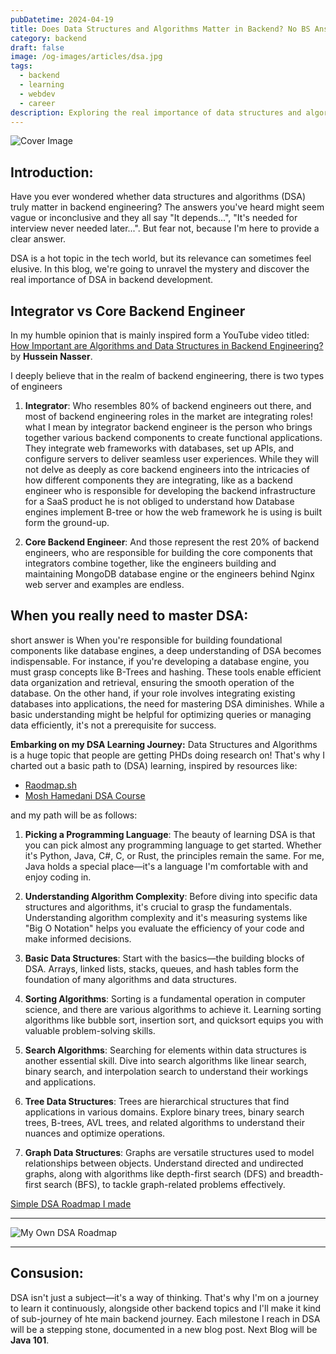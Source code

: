 ```yaml
---
pubDatetime: 2024-04-19
title: Does Data Structures and Algorithms Matter in Backend? No BS Answer!
category: backend
draft: false
image: /og-images/articles/dsa.jpg
tags:
  - backend
  - learning
  - webdev
  - career
description: Exploring the real importance of data structures and algorithms in backend engineering—beyond just interviews.
---
```


![Cover Image](/og-images/articles/dsa.jpg)

## Introduction: 
Have you ever wondered whether data structures and algorithms (DSA) truly matter in backend engineering? The answers you've heard might seem vague or inconclusive and they all say "It depends...", "It's needed for interview never needed later...". But fear not, because I'm here to provide a clear answer.

DSA is a hot topic in the tech world, but its relevance can sometimes feel elusive. In this blog, we're going to unravel the mystery and discover the real importance of DSA in backend development.

## Integrator vs Core Backend Engineer

In my humble opinion that is mainly inspired form a YouTube video titled: [How Important are Algorithms and Data Structures in Backend Engineering?](https://www.youtube.com/watch?v=pG_twkFN6iE&t=17s&pp=ygUcZG8gdSBuZWVkIGRzYSBodXNzZWluIG5hc3Nlcg%3D%3D) by **Hussein Nasser**.

I deeply believe that in the realm of backend engineering, there is two types of engineers

1. **Integrator**: Who resembles 80% of backend engineers out there, and most of backend engineering roles in the market are integrating roles! what I mean by integrator backend engineer is the person who brings together various backend components to create functional applications. They integrate web frameworks with databases, set up APIs, and configure servers to deliver seamless user experiences. While they will not delve as deeply as core backend engineers into the intricacies of how different components they are integrating, like as a backend engineer who is responsible for developing the backend infrastructure for a SaaS product he is not obliged to understand how Database engines implement B-tree or how the web framework he is using is built form the ground-up.

2. **Core Backend Engineer**: And those represent the rest 20% of backend engineers, who are responsible for building the core components that integrators combine together, like the engineers building and maintaining MongoDB database engine or the engineers behind Nginx web server and examples are endless.


## When you really need to master DSA:

short answer is When you're responsible for building foundational components like database engines, a deep understanding of DSA becomes indispensable. 
For instance, if you're developing a database engine, you must grasp concepts like B-Trees and hashing. These tools enable efficient data organization and retrieval, ensuring the smooth operation of the database.
On the other hand, if your role involves integrating existing databases into applications, the need for mastering DSA diminishes. While a basic understanding might be helpful for optimizing queries or managing data efficiently, it's not a prerequisite for success.

**Embarking on my DSA Learning Journey:**
Data Structures and Algorithms is a huge topic that people are getting PHDs doing research on! That's why I charted out a basic path to (DSA) learning, inspired by resources like:
- [Raodmap.sh](https://roadmap.sh/datastructures-and-algorithms)
- [Mosh Hamedani DSA Course](https://codewithmosh.com/p/data-structures-algorithms)

and my path will be as follows:

1. **Picking a Programming Language**: The beauty of learning DSA is that you can pick almost any programming language to get started. Whether it's Python, Java, C#, C, or Rust, the principles remain the same. For me, Java holds a special place—it's a language I'm comfortable with and enjoy coding in.

2. **Understanding Algorithm Complexity**: Before diving into specific data structures and algorithms, it's crucial to grasp the fundamentals. Understanding algorithm complexity and it's measuring systems like "Big O Notation" helps you evaluate the efficiency of your code and make informed decisions.

3. **Basic Data Structures**: Start with the basics—the building blocks of DSA. Arrays, linked lists, stacks, queues, and hash tables form the foundation of many algorithms and data structures.

4. **Sorting Algorithms**: Sorting is a fundamental operation in computer science, and there are various algorithms to achieve it. Learning sorting algorithms like bubble sort, insertion sort, and quicksort equips you with valuable problem-solving skills.

5. **Search Algorithms**: Searching for elements within data structures is another essential skill. Dive into search algorithms like linear search, binary search, and interpolation search to understand their workings and applications.

6. **Tree Data Structures**: Trees are hierarchical structures that find applications in various domains. Explore binary trees, binary search trees, B-trees, AVL trees, and related algorithms to understand their nuances and optimize operations.

7. **Graph Data Structures**: Graphs are versatile structures used to model relationships between objects. Understand directed and undirected graphs, along with algorithms like depth-first search (DFS) and breadth-first search (BFS), to tackle graph-related problems effectively.

[Simple DSA Roadmap I made](https://roadmap.sh/r?id=66229e9380911d3b695736f2)

---

![My Own DSA Roadmap](https://dev-to-uploads.s3.amazonaws.com/uploads/articles/fd4t32phrvwcjy4f8wov.png)

---

## Consusion: 

DSA isn't just a subject—it's a way of thinking. That's why I'm on a journey to learn it continuously, alongside other backend topics and I'll make it kind of sub-journey of hte  main backend journey. Each milestone I reach in DSA will be a stepping stone, documented in a new blog post. Next Blog will be **Java 101**.